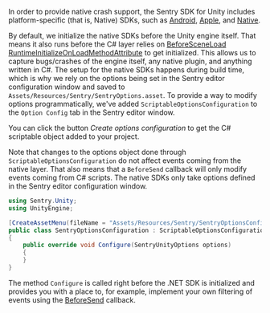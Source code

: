 In order to provide native crash support, the Sentry SDK for Unity includes platform-specific (that is, Native) SDKs, such as [Android](/platforms/android/), [Apple](/platforms/apple/guides/ios/), and [Native](/platforms/native/).

By default, we initialize the native SDKs before the Unity engine itself. That means it also runs before the C# layer  relies on [BeforeSceneLoad RuntimeInitializeOnLoadMethodAttribute](https://docs.unity3d.com/ScriptReference/RuntimeInitializeLoadType.BeforeSceneLoad.html) to get initialized. This allows us to capture bugs/crashes of the engine itself, any native plugin, and anything written in C#. The setup for the native SDKs happens during build time, which is why we rely on the options being set in the Sentry editor configuration window and saved to `Assets/Resources/Sentry/SentryOptions.asset`. To provide a way to modify options programmatically, we've added `ScriptableOptionsConfiguration` to the `Option Config` tab in the Sentry editor window. 

You can click the button _Create options configuration_ to get the C# scriptable object added to your project.

Note that changes to the options object done through `ScriptableOptionsConfiguration` do not affect events coming from the native layer. That also means that a `BeforeSend` callback will only modify events coming from C# scripts. The native SDKs only take options defined in the Sentry editor configuration window.

```csharp
using Sentry.Unity;
using UnityEngine;

[CreateAssetMenu(fileName = "Assets/Resources/Sentry/SentryOptionsConfiguration", menuName = "Sentry/SentryOptionsConfiguration", order = 999)]
public class SentryOptionsConfiguration : ScriptableOptionsConfiguration
{
    public override void Configure(SentryUnityOptions options)
    {
    }
}
```

The method `Configure` is called right before the .NET SDK is initialized and provides you with a place to, for example, implement your own filtering of events using the [BeforeSend](/platforms/unity/configuration/filtering/#using-platformidentifier-namebefore-send-) callback.
